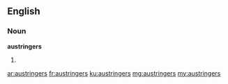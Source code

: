 ==English==

===Noun===
'''austringers'''

# {{plural of|austringer}}

[[ar:austringers]]
[[fr:austringers]]
[[ku:austringers]]
[[mg:austringers]]
[[my:austringers]]